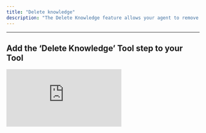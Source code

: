 ```yaml
---
title: "Delete knowledge"
description: "The Delete Knowledge feature allows your agent to remove information from your knowledge table—making it easy to manage and keep your data relevant and up to date."
---
```


---

## Add the ‘Delete Knowledge’ Tool step to your Tool

<div style={{ width:"100%",position:"relative",paddingTop:"56.25%" }}>
<iframe src="https://app.supademo.com/embed/cmcmwyc031o5o16b639dbfc63" frameBorder="0" title="Add the Convert a Spreadsheet to JSON Tool step to your Tool" allow="clipboard-write" webkitallowfullscreen="true" mozallowfullscreen="true" allowfullscreen style={{ position:"absolute",top:0,left:0,width:"100%",height:"100%",border:"3px solid #5E43CE",borderRadius:"10px" }} />

</div>

You can add the ‘Delete Knowledge’ Tool step to your Tool by:

1. Creating a new Tool, then searching for the ‘Delete Knowledge’ Tool step
2. Click ‘Expand’ to see the full Tool step
3. Select the knowledge set you would like to use.
4. Filter condition: “and” vs “or” when matching data to delete:
   - Use **_and_** when all specified conditions must match for a row to be deleted.
   - Use **_or_** when any of the conditions can match.

   <Note>
     Filter condition only applies if you include more than one object in the filter
   </Note>
5. Filters: Accepts an array of objects, where each object corresponds to a row. Add more objects to delete multiple rows at once.

## Common errors

<Accordion title="Formatting issues">
  This indicates that there is a formatting issue in the "Filters" input field. Make sure your object is formatted correctly. `Expected property name or '}' in JSON at...`
</Accordion>

<Accordion title="Incorrect data type">
  This means the Filter being used is not a JSON. `Invalid JSON`
</Accordion>

## Formatting Examples

### Example 1: Delete single condition

```json
// All poodles will be deleted
[
  {
    "breed": "poodle"
  }
]
```

### Example 2: Delete single condition

```json
// All small poodles will be deleted
[
  {
    "breed": "poodle",
	"size": "small"
  }
]
```

### Example 3: Delete multiple conditions (_or_)

```json
// All small poodles will be deleted AND any dog aged 4 will be deleted
[
  {
    "breed": "poodle",
    "size": "small"
  }, 
  {
    "age": 4
  }
]
```

### Example 3: Delete multiple conditions (_and_)

```json
// Only small poodles that are aged 4 will be deleted
[
  {
    "breed": "poodle",
    "size": "small"
  }, 
  {
    "age": 4
  }
]
```

<Note>
  Ensure to separate each object with a comma if inserting multiple rows.
</Note>

## Frequently asked questions

### What’s the difference between using “AND” and “OR”?

- Use **AND** when _all_ filter conditions must be true for a row to be deleted.
- Use **OR** when _any_ one of the conditions can match.

This only applies when you include more than one object in the filter array.

### Can I delete multiple rows at once?

Yes. Any row that matches the filter condition you have specified will be deleted.

### What if my filters don’t match any rows?

If no rows match the provided conditions, no data will be deleted. Make sure your filter values exactly match the data in the knowledge set (e.g., casing, field names, etc.).